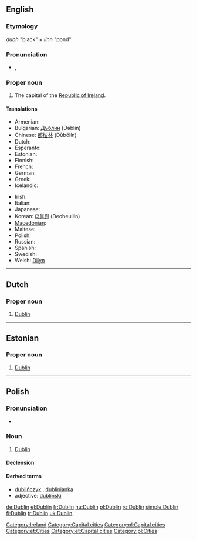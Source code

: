 {{wikipedia}}
==English==

===Etymology===
{{etyl|sga}} ''dubh'' "black" + ''linn'' "pond"

===Pronunciation===
*{{IPA|/ˈdʌblən/}}, {{SAMPA|/"dVbl@n/}}

===Proper noun===
{{en-proper noun}}

# The capital of the [[Republic of Ireland]].

====Translations====
{{trans-top|the capital of the Republic of Ireland}}
* Armenian: {{t-|hy|Դուբլին|tr=Dublin|sc=Armn|xs=Armenian}}
* Bulgarian: [[Дъблин]] (Dəblín)
* Chinese: [[都柏林]] (Dūbólín)
* Dutch: {{t-|nl|Dublin}}
* Esperanto: {{t-|eo|Dublino|xs=Esperanto}}
* Estonian: {{t-|et|Dublin}}
* Finnish: {{t+|fi|Dublin}}
* French: {{t+|fr|Dublin}}
* German: {{t+|de|Dublin}}
* Greek: {{t+|el|Δουβλίνο|sc=Grek}}
* Icelandic: {{t-|is|Dyflinn|f}}
{{trans-mid}}
* Irish: {{t-|ga|Baile Átha Cliath|m|xs=Irish}}
* Italian: {{t-|it|Dublino|f}}
* Japanese: {{t-|ja|ダブリン|tr=Daburin|sc=Jpan}}
* Korean: [[더블린]] (Deobeullin)
* [[Macedonian]]: {{t|mk|Даблин|m|tr=Dáblin|sc=Cyrl|xs=Macedonian}}
* Maltese: {{t-|mt|Dublin|xs=Maltese}}
* Polish: {{t+|pl|Dublin|m}}
* Russian: {{t+|ru|Дублин|m|tr=Dublín|sc=Cyrl}}
* Spanish: {{t+|es|Dublín}}
* Swedish: {{t-|sv|Dublin}}
* Welsh:  [[Dilyn]]
{{trans-bottom}}

[[Category:Ireland]]
[[Category:Capital cities]]
----

==Dutch==
{{wikipedia|lang=nl}}

===Proper noun===
{{infl|nl|proper noun}}

# [[#English|Dublin]]

[[Category:nl:Capital cities]]

----

==Estonian==

===Proper noun===
{{infl|et|proper noun}}

# [[#English|Dublin]]

[[Category:et:Cities]]
[[Category:et:Capital cities]]
----
==Polish==

===Pronunciation===
* {{IPA|/ˈd̪ublin̪/|lang=pl}}

===Noun===
{{infl|pl|noun|g=m}}

# [[#English|Dublin]]

====Declension====
{{pl-decl-noun-sing
|Dublin
|Dublinu
|Dublinowi
|Dublin
|Dublinem
|Dublinie
|Dublinie
}}

====Derived terms====
*[[dublińczyk]] {{m}}, [[dublinianka]] {{f}}
*adjective: [[dubliński]]

[[Category:pl:Cities]]

[[de:Dublin]]
[[el:Dublin]]
[[fr:Dublin]]
[[hu:Dublin]]
[[pl:Dublin]]
[[ro:Dublin]]
[[simple:Dublin]]
[[fi:Dublin]]
[[tr:Dublin]]
[[uk:Dublin]]